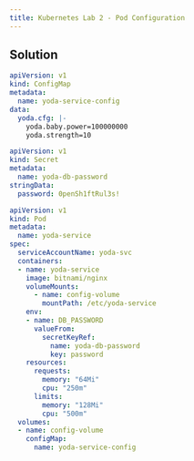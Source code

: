 ```yaml
---
title: Kubernetes Lab 2 - Pod Configuration
---
```


## Solution

```yaml
apiVersion: v1
kind: ConfigMap
metadata:
  name: yoda-service-config
data:
  yoda.cfg: |-
    yoda.baby.power=100000000
    yoda.strength=10
```

```yaml
apiVersion: v1
kind: Secret
metadata:
  name: yoda-db-password
stringData:
  password: 0penSh1ftRul3s!
```

```yaml
apiVersion: v1
kind: Pod
metadata:
  name: yoda-service
spec:
  serviceAccountName: yoda-svc
  containers:
  - name: yoda-service
    image: bitnami/nginx
    volumeMounts:
      - name: config-volume
        mountPath: /etc/yoda-service
    env:
    - name: DB_PASSWORD
      valueFrom:
        secretKeyRef:
          name: yoda-db-password
          key: password
    resources:
      requests:
        memory: "64Mi"
        cpu: "250m"
      limits:
        memory: "128Mi"
        cpu: "500m"
  volumes:
  - name: config-volume
    configMap:
      name: yoda-service-config
```
